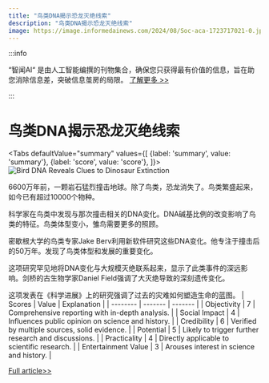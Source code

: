 ```yaml
---
title: "鸟类DNA揭示恐龙灭绝线索"
description: "鸟类DNA揭示恐龙灭绝线索"
image: https://image.informedainews.com/2024/08/Soc-aca-1723717021-0.jpg
---
```



:::info

“智闻AI“ 是由人工智能编撰的刊物集合，确保您只获得最有价值的信息，旨在助您消除信息差，突破信息茧房的局限。  [了解更多 >>](/)

:::

# 鸟类DNA揭示恐龙灭绝线索


<Tabs
	defaultValue="summary"
	values={[
	{label: 'summary', value: 'summary'},
	{label: 'score', value: 'score'},
]}>
<TabItem value="summary">
<img
  src="https://image.informedainews.com/2024/08/Soc-aca-1723717021-0.jpg"
  alt="Bird DNA Reveals Clues to Dinosaur Extinction"
/>



6600万年前，一颗岩石猛烈撞击地球。除了鸟类，恐龙消失了。鸟类繁盛起来，如今已有超过10000个物种。

科学家在鸟类中发现与那次撞击相关的DNA变化。DNA碱基比例的改变影响了鸟类的特征。鸟类体型变小，雏鸟需要更多的照顾。

密歇根大学的鸟类专家Jake Berv利用新软件研究这些DNA变化。他专注于撞击后的50万年。发现了鸟类体型和发展的重要变化。

这项研究罕见地将DNA变化与大规模灭绝联系起来，显示了此类事件的深远影响。剑桥的古生物学家Daniel Field强调了大灭绝导致的深刻遗传变化。

这项发表在《科学进展》上的研究强调了过去的灾难如何塑造生命的蓝图。
</TabItem>
<TabItem value="score">
	| Scores     | Value   | Explanation |
	| -------- | ------- | ------- |
	| Objectivity  | 7    | Comprehensive reporting with in-depth analysis.    |
	| Social Impact | 4     | Influences public opinion on science and history.    |
	| Credibility    | 6    | Verified by multiple sources, solid evidence.    |
	| Potential    | 5    | Likely to trigger further research and discussions.    |
	| Practicality    | 4    | Directly applicable to scientific research.    |
	| Entertainment Value    | 3    | Arouses interest in science and history.    |
</TabItem>
</Tabs>

[Full article>>](https://www.cnbeta.com.tw/articles/science/1442224.htm)
